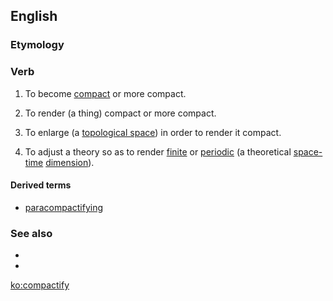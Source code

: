 ==English==

===Etymology===
{{suffix|compact|ify|lang=en}}

===Verb===
{{en-verb|compactifies|compactifying|compactified}}

# {{context|humorous|intransitive|lang=en}} To become [[compact]] or more compact.
# {{context|humorous|transitive|lang=en}} To render (a thing) compact or more compact.
# {{context|mathematics|transitive|lang=en}} To enlarge (a [[topological space]]) in order to render it compact.
# {{context|physics|transitive|lang=en}} To adjust a theory so as to render [[finite]] or [[periodic]] (a theoretical [[space-time]] [[dimension]]).

====Derived terms====
* [[paracompactifying]]

===See also===
* {{projectlink|pedia|Compactification (mathematics)}}
* {{projectlink|pedia|Compactification (physics)}}

[[ko:compactify]]